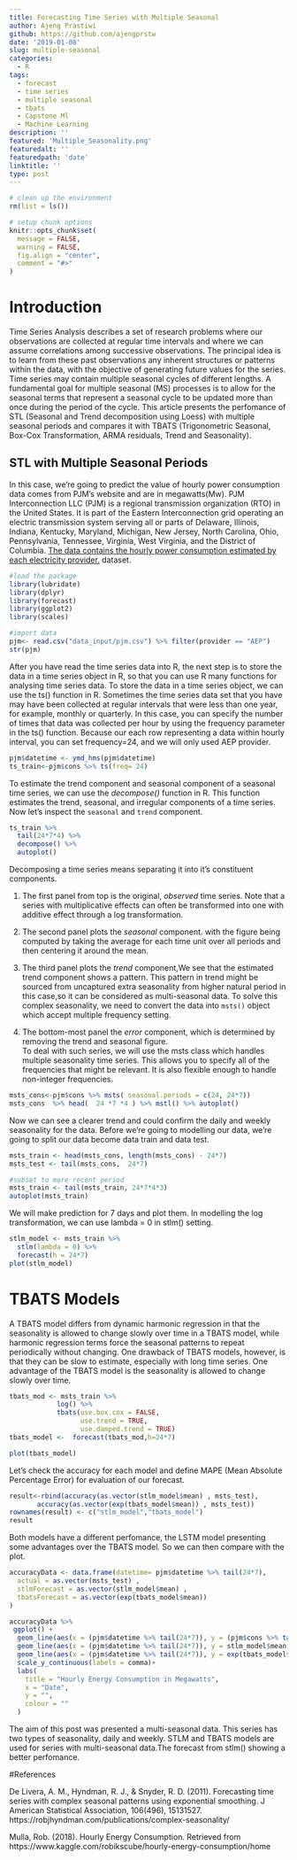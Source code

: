 ```yaml
---
title: Forecasting Time Series with Multiple Seasonal
author: Ajeng Prastiwi
github: https://github.com/ajengprstw
date: '2019-01-08'
slug: multiple-seasonal
categories:
  - R
tags:
  - forecast
  - time series
  - multiple seasonal
  - tbats
  - Capstone Ml
  - Machine Learning
description: ''
featured: 'Multiple_Seasonality.png'
featuredalt: ''
featuredpath: 'date'
linktitle: ''
type: post
---
```


```r
# clean up the environment
rm(list = ls())

# setup chunk options
knitr::opts_chunk$set(
  message = FALSE,
  warning = FALSE,
  fig.align = "center",
  comment = "#>"
)
```

# Introduction
Time Series Analysis describes a set of research problems where our observations are collected at regular time intervals and where we can assume correlations among successive observations. The principal idea is to learn from these past observations any inherent structures or patterns within the data, with the objective of generating future values for the series. Time series may contain multiple seasonal cycles of different lengths. A fundamental goal for multiple seasonal (MS) processes is to allow for the seasonal terms that represent a seasonal cycle to be updated more than once during the period of the cycle. This article presents the perfomance of STL (Seasonal and Trend decomposition using Loess) with multiple seasonal periods and compares it with TBATS (Trigonometric Seasonal, Box-Cox Transformation, ARMA residuals, Trend and Seasonality).

## STL with Multiple Seasonal Periods

In this case, we're going to predict the value of hourly power consumption data comes from PJM's website and are in megawatts(Mw). PJM Interconnection LLC (PJM) is a regional transmission organization (RTO) in the United States. It is part of the Eastern Interconnection grid operating an electric transmission system serving all or parts of Delaware, Illinois, Indiana, Kentucky, Maryland, Michigan, New Jersey, North Carolina, Ohio, Pennsylvania, Tennessee, Virginia, West Virginia, and the District of Columbia. [The data contains the hourly power consumption estimated by each electricity provider.](https://www.kaggle.com/robikscube/hourly-energy-consumption/home) dataset.
```r
#load the package
library(lubridate)
library(dplyr)
library(forecast)
library(ggplot2)
library(scales)
```

```r
#import data
pjm<- read.csv("data_input/pjm.csv") %>% filter(provider == "AEP")
str(pjm)
```

After you have read the time series data into R, the next step is to store the data in a time series object in R, so that you can use R many functions for analysing time series data. To store the data in a time series object, we can use the ts() function in R. Sometimes the time series data set that you have may have been collected at regular intervals that were less than one year, for example, monthly or quarterly. In this case, you can specify the number of times that data was collected per hour by using the frequency parameter in the ts() function. Because our each row representing a data within hourly interval, you can set frequency=24, and we will only used AEP provider.

```r
pjm$datetime <- ymd_hms(pjm$datetime)
ts_train<-pjm$cons %>% ts(freq= 24)
```

To estimate the trend component and seasonal component of a seasonal time series, we can use the *decompose()* function in R. This function estimates the trend, seasonal, and irregular components of a time series. Now let's inspect the `seasonal` and `trend` component.
```r
ts_train %>% 
  tail(24*7*4) %>% 
  decompose() %>% 
  autoplot()
```

Decomposing a time series means separating it into it's constituent components. 

1. The first panel from top is the original, _observed_ time series. Note that a series with multiplicative effects can often be transformed into one with additive effect through a log transformation.   

2. The second panel plots the _seasonal_ component. with the figure being computed by taking the average for each time unit over all periods and then centering it around the mean.   

3. The third panel plots the _trend_ component,We see that the estimated trend component shows a pattern. This pattern in trend might be sourced from uncaptured extra seasonality from higher natural period in this case,so it can be considered as multi-seasonal data. To solve this complex seasonality, we need to convert the data into `msts()` object which accept multiple frequency setting.   

4. The bottom-most panel the _error_ component, which is determined by removing the trend and seasonal figure.   
To deal with such series, we will use the msts class which handles multiple seasonality time series. This allows you to specify all of the frequencies that might be relevant. It is also flexible enough to handle non-integer frequencies. 

```r
msts_cons<-pjm$cons %>% msts( seasonal.periods = c(24, 24*7))
msts_cons  %>% head(  24 *7 *4 ) %>% mstl() %>% autoplot()    
```

Now we can see a clearer trend and could confirm the daily and weekly seasonality for the data. Before we're going to modelling our data, we're going to split our data become data train and data test.

```r
msts_train <- head(msts_cons, length(msts_cons) - 24*7)
msts_test <- tail(msts_cons,  24*7)

#subset to more recent period
msts_train <- tail(msts_train, 24*7*4*3)
autoplot(msts_train)
```

We will make prediction for 7 days and plot them. In modelling the log transformation, we can use lambda = 0 in stlm() setting.

```r
stlm_model <- msts_train %>%
  stlm(lambda = 0) %>% 
  forecast(h = 24*7) 
plot(stlm_model)
```

# TBATS Models

A TBATS model differs from dynamic harmonic regression in that the seasonality is allowed to change slowly over time in a TBATS model, while harmonic regression terms force the seasonal patterns to repeat periodically without changing. One drawback of TBATS models, however, is that they can be slow to estimate, especially with long time series. One advantage of the TBATS model is the seasonality is allowed to change slowly over time.
```r
tbats_mod <- msts_train %>%
            log() %>% 
            tbats(use.box.cox = FALSE, 
                  use.trend = TRUE, 
                  use.damped.trend = TRUE)
tbats_model <-  forecast(tbats_mod,h=24*7) 

plot(tbats_model)   
```


Let's check the accuracy for each model and define MAPE (Mean Absolute Percentage Error) for evaluation of our forecast.

```r
result<-rbind(accuracy(as.vector(stlm_model$mean) , msts_test), 
       accuracy(as.vector(exp(tbats_model$mean)) , msts_test)) 
rownames(result) <- c("stlm_model","tbats_model")
result
```
Both models have a different perfomance, the LSTM model presenting some advantages over the TBATS model. So we can then compare with the plot.
```r
accuracyData <- data.frame(datetime= pjm$datetime %>% tail(24*7),
  actual = as.vector(msts_test) ,
  stlmForecast = as.vector(stlm_model$mean) ,
  tbatsForecast = as.vector(exp(tbats_model$mean))
)
```

```r
accuracyData %>% 
 ggplot() +
  geom_line(aes(x = (pjm$datetime %>% tail(24*7)), y = (pjm$cons %>% tail(24*7)), colour = "actual"))+
  geom_line(aes(x = (pjm$datetime %>% tail(24*7)), y = stlm_model$mean, colour = "stlm"))+
  geom_line(aes(x = (pjm$datetime %>% tail(24*7)), y = exp(tbats_model$mean),   colour = "tbats "))+ 
  scale_y_continuous(labels = comma)+
  labs(
    title = "Hourly Energy Consumption in Megawatts",
    x = "Date",
    y = "",
    colour = ""
  )
```

The aim of this post was presented a multi-seasonal data. This series has two types of seasonality, daily and weekly. STLM and TBATS models are used for series with multi-seasonal data.The forecast from stlm() showing a better perfomance.


#References

De Livera, A. M., Hyndman, R. J., & Snyder, R. D. (2011). Forecasting time series with complex seasonal patterns using exponential smoothing. J American Statistical Association, 106(496), 15131527.
https://robjhyndman.com/publications/complex-seasonality/   

Mulla, Rob. (2018). Hourly Energy Consumption. Retrieved from https://www.kaggle.com/robikscube/hourly-energy-consumption/home
